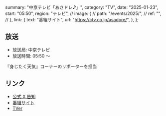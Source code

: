   summary: "中京テレビ「あさドレ♪」",
  category: "TV",
  date: "2025-01-23",
  start: "05:50",
  region: "テレビ",
  // image: {
  //   path: "/events/2025/",
  //   ref: "",
  // },
  link: {
    text: "番組サイト",
    url: "https://ctv.co.jp/asadore/",
  },
};

## 放送

- 放送局: 中京テレビ
- 放送時間: 05:50 〜

『身じたく天気』コーナーのリポーターを担当

## リンク

- [公式 X 告知](https://x.com/takanenofficial/status/1878307779473297438)
- [番組サイト](https://ctv.co.jp/asadore/)
- [TVer](https://tver.jp/series/srehapgls0)
